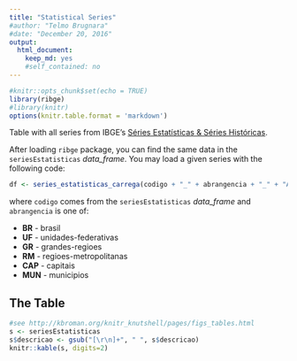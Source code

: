 ```yaml
---
title: "Statistical Series"
#author: "Telmo Brugnara"
#date: "December 20, 2016"
output: 
  html_document: 
    keep_md: yes
    #self_contained: no
---
```


```r
#knitr::opts_chunk$set(echo = TRUE)
library(ribge)
#library(knitr)
options(knitr.table.format = 'markdown')
```

Table with all series from IBGE's [Séries Estatísticas & Séries Históricas](http://seriesestatisticas.ibge.gov.br/).

After loading `ribge` package, you can find the same data in the `seriesEstatisticas`
*data_frame*. You may load a given series with the following code:

```r
df <- series_estatisticas_carrega(codigo + "_" + abrangencia + "_" + "ABS"|"PERC")
```

where `codigo` comes from the `seriesEstatisticas` *data_frame* and `abrangencia` is one of:

* **BR** - brasil
* **UF** - unidades-federativas
* **GR** - grandes-regioes
* **RM** - regioes-metropolitanas
* **CAP** - capitais
* **MUN** - municipios


The Table
---------

```r
#see http://kbroman.org/knitr_knutshell/pages/figs_tables.html
s <- seriesEstatisticas
s$descricao <- gsub("[\r\n]+", " ", s$descricao)
knitr::kable(s, digits=2)
```

